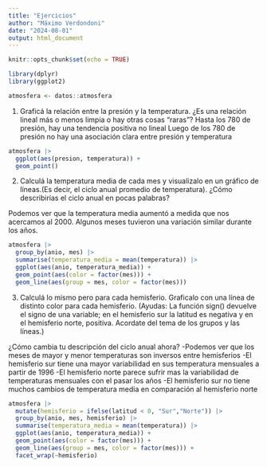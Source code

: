 ---
title: "Ejercicios"
author: "Máximo Verdondoni"
date: "2024-08-01"
output: html_document
---

```{r setup, include=FALSE}
knitr::opts_chunk$set(echo = TRUE)

library(dplyr)
library(ggplot2)
```

```{r carga-datos}
atmosfera <- datos::atmosfera
```

1.  Graficá la relación entre la presión y la temperatura. ¿Es una relación lineal más o menos limpia o hay otras cosas “raras”? Hasta los 780 de presión, hay una tendencia positiva no lineal Luego de los 780 de presión no hay una asociación clara entre presión y temperatura

```{r}
atmosfera |>
  ggplot(aes(presion, temperatura)) +
  geom_point()
```

2.  Calculá la temperatura media de cada mes y visualizalo en un gráfico de líneas.(Es decir, el ciclo anual promedio de temperatura). ¿Cómo describirías el ciclo anual en pocas palabras?

Podemos ver que la temperatura media aumentó a medida que nos acercamos al 2000. Algunos meses tuvieron una variación similar durante los años.

```{r}
atmosfera |>
  group_by(anio, mes) |>
  summarise(temperatura_media = mean(temperatura)) |>
  ggplot(aes(anio, temperatura_media)) +
  geom_point(aes(color = factor(mes))) +
  geom_line(aes(group = mes, color = factor(mes)))
```

3.  Calculá lo mismo pero para cada hemisferio. Graficalo con una línea de distinto color para cada hemisferio. (Ayudas: La función sign() devuelve el signo de una variable; en el hemisferio sur la latitud es negativa y en el hemisferio norte, positiva. Acordate del tema de los grupos y las líneas.)

¿Cómo cambia tu descripción del ciclo anual ahora? -Podemos ver que los meses de mayor y menor temperaturas son inversos entre hemisferios -El hemisferio sur tiene una mayor variabilidad en sus temperatura mensuales a partir de 1996 -El hemisferio norte parece sufrir mas la variabilidad de temperaturas mensuales con el pasar los años -El hemisferio sur no tiene muchos cambios de temperatura media en comparación al hemisferio norte

```{r}
atmosfera |>
  mutate(hemisferio = ifelse(latitud < 0, "Sur","Norte")) |>
  group_by(anio, mes, hemisferio) |>
  summarise(temperatura_media = mean(temperatura)) |>
  ggplot(aes(anio, temperatura_media)) +
  geom_point(aes(color = factor(mes))) +
  geom_line(aes(group = mes, color = factor(mes))) +
  facet_wrap(~hemisferio)
```
